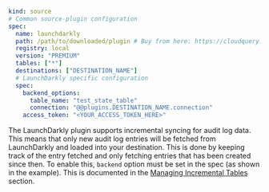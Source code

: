 ```yaml copy
kind: source
# Common source-plugin configuration
spec:
  name: launchdarkly
  path: /path/to/downloaded/plugin # Buy from here: https://cloudquery.io/integrations/launchdakrly
  registry: local
  version: "PREMIUM"
  tables: ["*"]
  destinations: ["DESTINATION_NAME"]
  # LaunchDarkly specific configuration
  spec:
    backend_options:
      table_name: "test_state_table"
      connection: "@@plugins.DESTINATION_NAME.connection"
    access_token: "<YOUR_ACCESS_TOKEN_HERE>"
```

The LaunchDarkly plugin supports incremental syncing for audit log data. This means that only new audit log entries will be fetched from LaunchDarkly and loaded into your destination. This is done by keeping track of the entry fetched and only fetching entries that has been created since then.
To enable this, `backend` option must be set in the spec (as shown in the example). This is documented in the [Managing Incremental Tables](/docs/advanced-topics/managing-incremental-tables) section.
